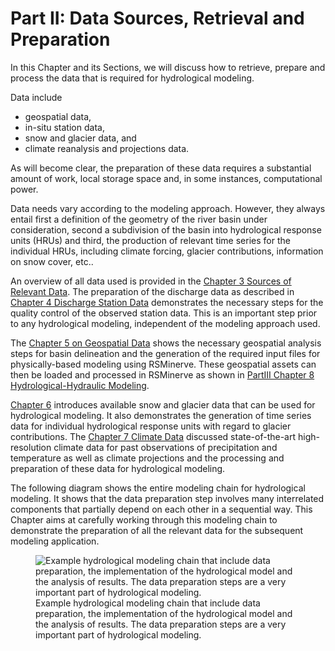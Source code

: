 # Part II: Data Sources, Retrieval and Preparation {#sec-data}

In this Chapter and its Sections, we will discuss how to retrieve, prepare and process the data that is required for hydrological modeling. 

Data include

- geospatial data,
- in-situ station data,
- snow and glacier data, and
- climate reanalysis and projections data.

As will become clear, the preparation of these data requires a substantial amount of work, local storage space and, in some instances, computational power. 

:::{.callout-important}
Data needs vary according to the modeling approach. However, they always entail first a definition of the geometry of the river basin under consideration, second a subdivision of the basin into hydrological response units (HRUs) and third, the production of relevant time series for the individual HRUs, including climate forcing, glacier contributions, information on snow cover, etc..  
:::

An overview of all data used is provided in the [Chapter 3 Sources of Relevant Data](#sec-data-sources). The preparation of the discharge data as described in [Chapter 4 Discharge Station Data](#sec-discharge-station-data) demonstrates the necessary steps for the quality control of the observed station data. This is an important step prior to any hydrological modeling, independent of the modeling approach used.

The [Chapter 5 on Geospatial Data](#sec-geospatial-data) shows the necessary geospatial analysis steps for basin delineation and the generation of the required input files for physically-based modeling using RSMinerve. These geospatial assets can then be loaded and processed in RSMinerve as shown in [PartIII Chapter 8 Hydrological-Hydraulic Modeling](#sec-hydraulic-hydrological-modeling).

[Chapter 6](#sec-snow-and-glacier-data) introduces available snow and glacier data that can be used for hydrological modeling. It also demonstrates the generation of time series data for individual hydrological response units with regard to glacier contributions. The [Chapter 7 Climate Data](#climate-data) discussed state-of-the-art high-resolution climate data for past observations of precipitation and temperature as well as climate projections and the processing and preparation of these data for hydrological modeling.

The following diagram shows the entire modeling chain for hydrological modeling. It shows that the data preparation step involves many interrelated components that partially depend on each other in a sequential way. This Chapter aims at carefully working through this modeling chain to demonstrate the preparation of all the relevant data for the subsequent modeling application.

![Example hydrological modeling chain that include data preparation, the implementation of the hydrological model and the analysis of results. The data preparation steps are a very important part of hydrological modeling.](images/data/01_model_chain_cmip6_v3.jpg){#fig-climate-impact-model-chain}






